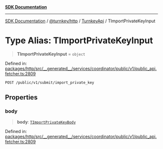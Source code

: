 [**SDK Documentation**](../../../../../README.mdx)

***

[SDK Documentation](../../../../../packages.mdx) / [@turnkey/http](../../../README.mdx) / [TurnkeyApi](../README.mdx) / TImportPrivateKeyInput

# Type Alias: TImportPrivateKeyInput

> **TImportPrivateKeyInput** = `object`

Defined in: [packages/http/src/\_\_generated\_\_/services/coordinator/public/v1/public\_api.fetcher.ts:2809](https://github.com/tkhq/sdk/blob/e1b1a69bdd608320aaf03cc2dbbf68dc0c52b28d/packages/http/src/__generated__/services/coordinator/public/v1/public_api.fetcher.ts#L2809)

`POST /public/v1/submit/import_private_key`

## Properties

### body

> **body**: [`TImportPrivateKeyBody`](TImportPrivateKeyBody.mdx)

Defined in: [packages/http/src/\_\_generated\_\_/services/coordinator/public/v1/public\_api.fetcher.ts:2809](https://github.com/tkhq/sdk/blob/e1b1a69bdd608320aaf03cc2dbbf68dc0c52b28d/packages/http/src/__generated__/services/coordinator/public/v1/public_api.fetcher.ts#L2809)
